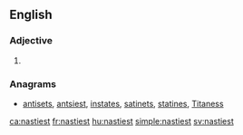 ==English==

===Adjective===
{{head|en}}

# {{en-superlative of|nasty}}

===Anagrams===
* [[antisets#English|antisets]], [[antsiest#English|antsiest]], [[instates#English|instates]], [[satinets#English|satinets]], [[statines#English|statines]], [[Titaness#English|Titaness]]

[[ca:nastiest]]
[[fr:nastiest]]
[[hu:nastiest]]
[[simple:nastiest]]
[[sv:nastiest]]